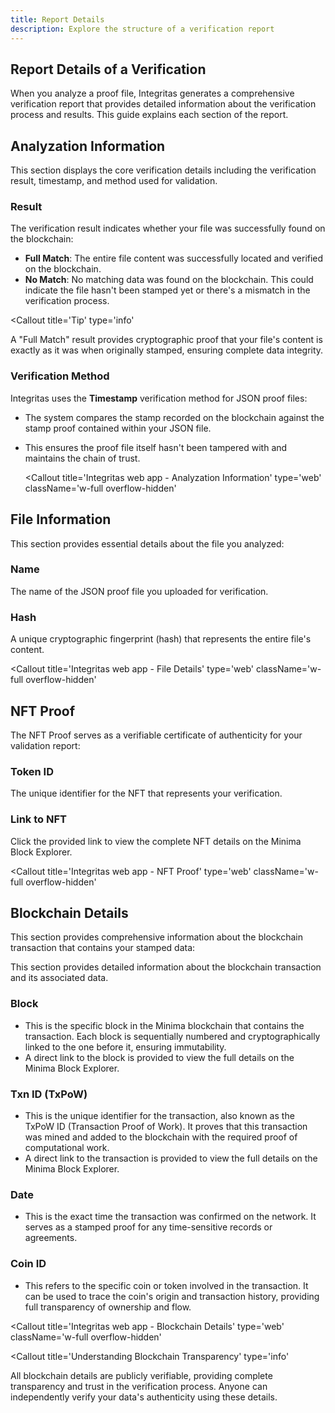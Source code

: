 ```yaml
---
title: Report Details
description: Explore the structure of a verification report
---
```


## Report Details of a Verification

When you analyze a proof file, Integritas generates a comprehensive verification report that provides detailed information about the verification process and results. This guide explains each section of the report.

## Analyzation Information

This section displays the core verification details including the verification result, timestamp, and method used for validation.

### Result

The verification result indicates whether your file was successfully found on the blockchain:

- **Full Match**: The entire file content was successfully located and verified on the blockchain.
- **No Match**: No matching data was found on the blockchain. This could indicate the file hasn't been stamped yet or there's a mismatch in the verification process.

<Callout
  title='Tip'
  type='info'
>
  A "Full Match" result provides cryptographic proof that your file's content is
  exactly as it was when originally stamped, ensuring complete data integrity.
</Callout>

### Verification Method

Integritas uses the **Timestamp** verification method for JSON proof files:

- The system compares the stamp recorded on the blockchain against the stamp proof contained within your JSON file.
- This ensures the proof file itself hasn't been tampered with and maintains the chain of trust.

  <Callout
    title='Integritas web app - Analyzation Information'
    type='web'
    className='w-full overflow-hidden'
  >
    <ImageZoom
      width={380}
      height={200}
      alt='Integritas web app - analyzation information section'
      src='/guide-web/analyzation-info.png'
      className='w-full h-auto object-contain'
    />
  </Callout>

## File Information

This section provides essential details about the file you analyzed:

### Name

The name of the JSON proof file you uploaded for verification.

### Hash

A unique cryptographic fingerprint (hash) that represents the entire file's content.

<Callout
  title='Integritas web app - File Details'
  type='web'
  className='w-full overflow-hidden'
>
  <ImageZoom
    width={380}
    height={200}
    alt='Integritas web app - file details'
    src='/guide-web/file-details.png'
    className='w-full h-auto object-contain'
  />
</Callout>

## NFT Proof

The NFT Proof serves as a verifiable certificate of authenticity for your validation report:

### Token ID

The unique identifier for the NFT that represents your verification.

### Link to NFT

Click the provided link to view the complete NFT details on the Minima Block Explorer.

<Callout
  title='Integritas web app - NFT Proof'
  type='web'
  className='w-full overflow-hidden'
>
  <ImageZoom
    width={380}
    height={200}
    alt='Integritas web app - NFT proof'
    src='/guide-web/nft-proof.png'
    className='w-full h-auto object-contain'
  />
</Callout>

## Blockchain Details

This section provides comprehensive information about the blockchain transaction that contains your stamped data:

This section provides detailed information about the blockchain transaction and its associated data.

### Block

- This is the specific block in the Minima blockchain that contains the transaction. Each block is sequentially numbered and cryptographically linked to the one before it, ensuring immutability.
- A direct link to the block is provided to view the full details on the Minima Block Explorer.

### Txn ID (TxPoW)

- This is the unique identifier for the transaction, also known as the TxPoW ID (Transaction Proof of Work). It proves that this transaction was mined and added to the blockchain with the required proof of computational work.
- A direct link to the transaction is provided to view the full details on the Minima Block Explorer.

### Date

- This is the exact time the transaction was confirmed on the network. It serves as a stamped proof for any time-sensitive records or agreements.

### Coin ID

- This refers to the specific coin or token involved in the transaction. It can be used to trace the coin's origin and transaction history, providing full transparency of ownership and flow.

<Callout
  title='Integritas web app - Blockchain Details'
  type='web'
  className='w-full overflow-hidden'
>
  <ImageZoom
    width={380}
    height={200}
    alt='Integritas web app - blockchain details'
    src='/guide-web/blockchain-details.png'
    className='w-full h-auto object-contain'
  />
</Callout>

<Callout
  title='Understanding Blockchain Transparency'
  type='info'
>
  All blockchain details are publicly verifiable, providing complete
  transparency and trust in the verification process. Anyone can independently
  verify your data's authenticity using these details.
</Callout>
